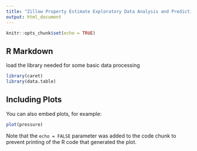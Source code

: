 ---
title: "Zillow Property Estimate Exploratory Data Analysis and Prediction"
output: html_document
---

```{r setup, include=FALSE}
knitr::opts_chunk$set(echo = TRUE)
```

## R Markdown

load the library needed for some basic data processing

```{r cars}
library(caret)
library(data.table)
```

## Including Plots

You can also embed plots, for example:

```{r pressure, echo=TRUE}
plot(pressure)
```

Note that the `echo = FALSE` parameter was added to the code chunk to prevent printing of the R code that generated the plot.
